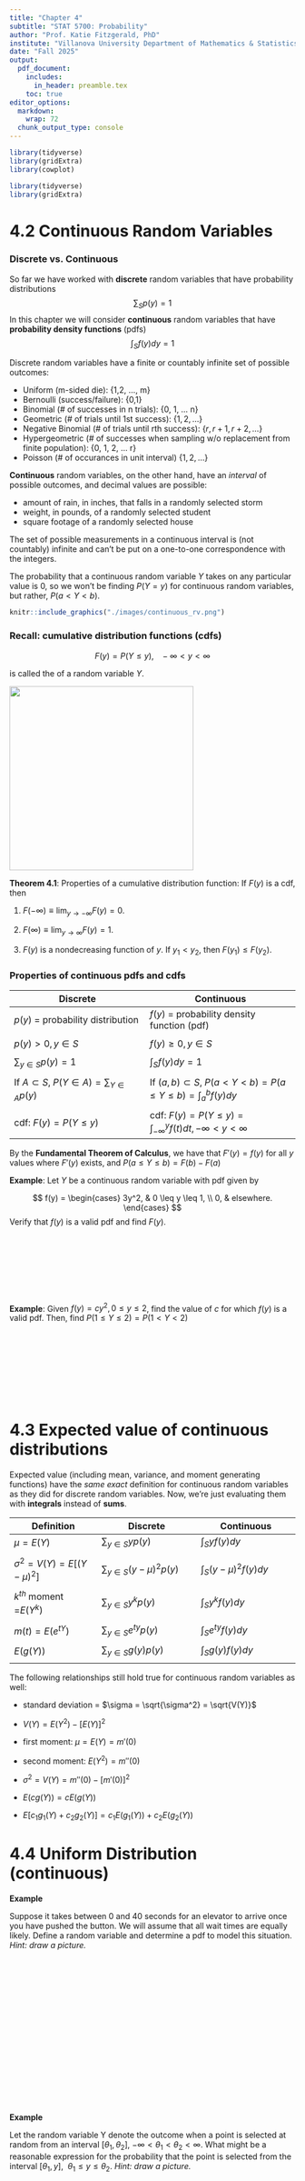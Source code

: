 ```yaml
---
title: "Chapter 4"
subtitle: "STAT 5700: Probability"
author: "Prof. Katie Fitzgerald, PhD"
institute: "Villanova University Department of Mathematics & Statistics"
date: "Fall 2025"
output: 
  pdf_document:
    includes:
      in_header: preamble.tex
    toc: true
editor_options: 
  markdown: 
    wrap: 72
  chunk_output_type: console
---
```


```r
library(tidyverse)
library(gridExtra)
library(cowplot)
```

```r
library(tidyverse)
library(gridExtra)
```

\pagebreak

# 4.2 Continuous Random Variables

### Discrete vs. Continuous

So far we have worked with **discrete** random variables that have
probability distributions $$\sum_S p(y) = 1$$ In this chapter we will
consider **continuous** random variables that have **probability density
functions** (pdfs) $$\int_S f(y)dy = 1$$

Discrete random variables have a finite or countably infinite set of
possible outcomes:

-   Uniform (m-sided die): {1,2, ..., m}
-   Bernoulli (success/failure): {0,1}
-   Binomial (\# of successes in n trials): {0, 1, ... n}
-   Geometric (\# of trials until 1st success): $\{1, 2, \dots\}$
-   Negative Binomial (\# of trials until rth success):
    $\{r, r + 1, r + 2, \dots\}$
-   Hypergeometric (\# of successes when sampling w/o replacement
    from finite population): {0, 1, 2, ... r}
-   Poisson (\# of occurances in unit interval) $\{1, 2, \dots\}$

**Continuous** random variables, on the other hand, have an *interval*
of possible outcomes, and decimal values are possible:

-   amount of rain, in inches, that falls in a randomly selected storm
-   weight, in pounds, of a randomly selected student
-   square footage of a randomly selected house

The set of possible measurements in a continuous interval is (not
countably) infinite and can't be put on a one-to-one correspondence with
the integers.

::: {.activitybox data-latex=""}
The probability that a continuous random variable $Y$ takes on any
particular value is 0, so we won't be finding $P(Y = y)$ for continuous
random variables, but rather, $P(a < Y < b)$.
:::

```r
knitr::include_graphics("./images/continuous_rv.png")
```

\pagebreak

### Recall: cumulative distribution functions (cdfs)

::: {.highlightbox data-latex=""}
$$F(y) = P(Y \leq y), \ \ \ -\infty<y<\infty$$

is called the
\textcolor{red}{\textbf{cumulative distribution function (cdf)}} of a
random variable $Y$.
:::

![](images/cdf.png){width="324"}

::: {.highlightbox data-latex=""}
**Theorem 4.1**: Properties of a cumulative distribution function: If
$F(y)$ is a cdf, then

1.  $F(-\infty) \equiv \displaystyle \lim_{y \to -\infty} F(y) = 0.$

2.  $F(\infty) \equiv \displaystyle \lim_{y \to \infty} F(y) = 1.$

3.  $F(y)$ is a nondecreasing function of $y$. If $y_1 < y_2$, then
    $F(y_1) \leq F(y_2).$
:::

### Properties of continuous pdfs and cdfs

| **Discrete** | **Continuous** |
|----------------------------------|--------------------------------------|
| $p(y)$ = probability distribution | $f(y)$ = probability density function (pdf) |
|  |  |
| $p(y) > 0, y \in S$ | $f(y) \geq 0, y \in S$ |
|  |  |
| $\sum_{y \in S} p(y) = 1$ | $\int_S f(y)dy = 1$ |
|  |  |
| If $A \subset S$, $P(Y \in A) = \sum_{Y \in A}p(y)$ | If $(a,b) \subset S$, $P(a < Y < b) = P(a \leq Y \leq b) = \int_a^bf(y)dy$ |
|  |  |
| cdf: $F(y) = P(Y \leq y)$ | cdf: $F(y) = P(Y \leq y) = \int_{-\infty}^y f(t)dt, -\infty < y < \infty$ |

::: {.highlightbox data-latex=""}
By the **Fundamental Theorem of Calculus**, we have that $F'(y) = f(y)$
for all $y$ values where $F'(y)$ exists, and
$P (a \leq Y \leq b) = F(b) - F(a)$
:::

::: {.activitybox data-latex=""}
**Example**: Let $Y$ be a continuous random variable with pdf given by 

$$
f(y) =
\begin{cases}
3y^2, & 0 \leq y \leq 1, \\
0, & elsewhere.
\end{cases}
$$
Verify that $f(y)$ is a valid pdf and find $F(y)$.
\
\
\
\
\
\
\
\



:::


::: {.activitybox data-latex=""}
**Example**: Given $f(y) = cy^2, 0 \leq y \leq 2$, find the value of $c$ for which $f(y)$ is a valid pdf. Then, find $P(1 \leq Y \leq 2) = P(1 < Y < 2)$

\
\
\
\
\
\
\

:::

# 4.3 Expected value of continuous distributions

Expected value (including mean, variance, and moment generating
functions) have the *same exact* definition for continuous random
variables as they did for discrete random variables. Now, we're just
evaluating them with **integrals** instead of **sums**.

| **Definition** | **Discrete** | **Continuous** |
|----------------------|-------------------------|-------------------------|
| $\mu = E(Y)$ | $\sum_{y \in S}yp(y)$ | $\int_S yf(y)dy$ |
|  |  |  |
| $\sigma^2 = V(Y) = E[(Y - \mu)^2]$ | $\sum_{y \in S}(y - \mu)^2p(y)$ | $\int_S (y - \mu)^2f(y)dy$ |
|  |  |  |
| $k^{th} \text{ moment =}E(Y^k)$ | $\sum_{y \in S}y^kp(y)$ | $\int_S y^kf(y)dy$ |
|  |  |  |
| $m(t) = E(e^{tY})$ | $\sum_{y \in S}e^{ty}p(y)$ | $\int_S e^{ty}f(y)dy$ |
|  |  |  |
| $E(g(Y))$ | $\sum_{y \in S}g(y)p(y)$ | $\int_S g(y)f(y)dy$ |
|  |  |  |

\pagebreak 

The following relationships still hold true for continuous random
variables as well:

-   standard deviation = $\sigma = \sqrt{\sigma^2} = \sqrt{V(Y)}$

-   $V(Y) = E(Y^2) - [E(Y)]^2$

-   first moment: $\mu = E(Y) = m'(0)$

-   second moment: $E(Y^2) = m''(0)$

-   $\sigma^2 = V(Y) = m''(0) - [m'(0)]^2$

- $E(cg(Y)) = cE(g(Y))$

- $E[c_1g_1(Y) + c_2g_2(Y)] = c_1E(g_1(Y)) + c_2E(g_2(Y))$

# 4.4 Uniform Distribution (continuous)

::: {.activitybox data-latex=""}
**Example**

Suppose it takes between 0 and 40 seconds for an elevator to arrive once
you have pushed the button. We will assume that all wait times are
equally likely. Define a random variable and determine a pdf to model
this situation. *Hint: draw a picture.*\
\
\
\
\
\
\
\
\
\
\
\
\
\
\
\
\
:::

::: {.activitybox data-latex=""}
**Example**

Let the random variable Y denote the outcome when a point is selected at
random from an interval $[\theta_1, \theta_2]$, $-\infty < \theta_1 < \theta_2 < \infty$. What might
be a reasonable expression for the probability that the point is
selected from the interval $[\theta_1,y], \ \ \theta_1 \leq y\leq \theta_2.$ *Hint: draw a
picture.*\
\
\
\
\
\
\
\
\
\
\
\
\
\
\
\
:::

::: {.highlightbox data-latex=""}
The $cdf$ of a
\textcolor{red}{\textbf{continuous uniform random variable}} $Y$ is
given by $$F(y) = \begin{cases}
0, & y < \theta_1 \\
\frac{y-\theta_1}{\theta_2-\theta_1}, & \theta_1 \leq y \leq \theta_2, \\
1, & \theta_2 \leq y,
\end{cases}$$

and the $pdf$ of $Y$ is given by
$$f(y) = \frac{1}{\theta_2-\theta_1}, \ \ \ \ \ \theta_1 \leq y \leq \theta_2.$$
:::

Similar to the discrete case, a random variable $Y$ has a
\textcolor{red}{\textbf{uniform distribution}} if its pdf is equal to a
constant on its support.

However, in the continuous case, the support is a continuous interval
rather than a discrete set of possible values. In the definition on the
previous slide, the support of $Y$ is the interval $[\theta_1,\theta_2]$.

We write $Y \sim U(\theta_1,\theta_2),$ to mean $Y$ is a uniform random variable (or
"is uniformly distributed") on the interval $(\theta_1,\theta_2)$.

::: {.highlightbox data-latex=""}
You will derive the mean, variance, and mgf of the continuous uniform
distribution in the group work.
:::

Note that we often consider the uniform distribution in conjunction with a Poisson process. For example, if the number of events, such as calls coming into a switchboard, that occur in an interval $(0,t)$ has a Poisson distribution, and it is known that exactly one such event occured in that interval, then the actual time of occurance is distributed uniformly over this interval. 

::: {.activitybox data-latex=""}
**Elevator Example (cont'd)**

Find and graph the cdf for the uniform random variable in the elevator
example. What is the probability that the elevator arrives in less than
10 seconds? Between 15 and 20 seconds?\
\
\
\
\
\
\
\
\
\
\
\
\
\
\
\


:::

::: {.activitybox data-latex=""}
**Exercise**

Let $Y$ have a uniform distribution $U(0,1)$ (we call this the "standard
uniform distribution").

1.  Write out the pdf and cdf of $Y$

\
\
\
\
\
\

2.  Let $W = a + (b-a)Y, \ \ \ \ \ a < b$ Find the cdf of $W$. How is
    $W$ distributed?\
    \
    \
    \
    \
    \
    \
    \
    \
    \
    \
    \
    \

:::

\pagebreak

### Percentiles

The \textcolor{red}{\textbf{(100p)th percentile}} is a number $\phi_p$,
such that the area under $f(y)$ to the left of $\phi_p$ is $p$. That is,

$$F(\phi_p) = \int_{-\infty}^{\phi_p} f(y)dy = p$$

For example, the figure below illustrates the 30th $(\phi_{0.3})$ and
90th $(\phi_{0.9})$ percentiles.

```r
knitr::include_graphics("./images/percentiles.png")
```

```r
library(ggplot2)
library(cowplot)
library(grid)  # for arrow()

# Parameters: Weibull(k=3, λ=4)
shape <- 3
scale <- 4

# Generate values
y <- seq(0, 8, length.out = 500)
pdf_vals <- dweibull(y, shape = shape, scale = scale)
cdf_vals <- pweibull(y, shape = shape, scale = scale)

# Percentiles
p1 <- 0.30
p2 <- 0.90
phi_30 <- qweibull(p1, shape = shape, scale = scale)
phi_90 <- qweibull(p2, shape = shape, scale = scale)

# ---- Density plot ----
df_pdf <- data.frame(y = y, f = pdf_vals)

p_pdf <- ggplot(df_pdf, aes(x = y, y = f)) +
  geom_line(color = "steelblue", size = 1) +
  geom_area(data = subset(df_pdf, y <= phi_30), aes(x = y, y = f), 
            fill = "skyblue", alpha = 0.6) +
  geom_area(data = subset(df_pdf, y <= phi_90), aes(x = y, y = f), 
            fill = "skyblue", alpha = 0.3) +
  
  # Vertical lines that stop at curve
  annotate("segment", x = phi_30, xend = phi_30, y = 0, 
           yend = dweibull(phi_30, shape = shape, scale = scale),
           linetype = "solid") +
  annotate("segment", x = phi_90, xend = phi_90, y = 0, 
           yend = dweibull(phi_90, shape = shape, scale = scale),
           linetype = "solid") +
  
  # Annotation for 0.30
  annotate("text", x = 1, y = 0.16, label = "0.30", hjust = 1, vjust = 0) +
  annotate("segment", x = 1, y = 0.16, xend = 2.5, yend = 0.12,
           arrow = arrow(length = unit(0.2,"cm"))) +
  
  # Annotation for 0.90
  annotate("text", x = 1, y = 0.25, label = "0.90", hjust = 1, vjust = 0) +
  annotate("segment", x = 1, y = 0.25, xend = 2.5, yend = 0.18,
           arrow = arrow(length = unit(0.2,"cm"))) +
  annotate("segment", x = 1, y = 0.25, xend = 4, yend = 0.20,
           arrow = arrow(length = unit(0.2,"cm"))) +
  
  # Label phi at axis
  geom_text(
    data = data.frame(x = c(phi_30, phi_90), y = 0),
    aes(x = x, y = y, label = c("phi[0.30]", "phi[0.90]")),
    parse = TRUE,
    vjust = 1.2
  ) +
  
  labs(x = "y", y = "f(y)") +
  theme_minimal(base_size = 14)


# ---- CDF plot ----
df_cdf <- data.frame(y = y, F = cdf_vals)

p_cdf <- ggplot(df_cdf, aes(x = y, y = F)) +
  geom_line(color = "steelblue", size = 1) +
  
  # Horizontal & vertical segments for phi_30
  annotate("segment", x = 0, y = p1, xend = phi_30, yend = p1, linetype = "solid") +
  annotate("segment", x = phi_30, y = 0, xend = phi_30, yend = p1, linetype = "solid") +
  
  # Horizontal & vertical segments for phi_90
  annotate("segment", x = 0, y = p2, xend = phi_90, yend = p2, linetype = "solid") +
  annotate("segment", x = phi_90, y = 0, xend = phi_90, yend = p2, linetype = "solid") +
  
  # Labels at intersections
  annotate("text", 
         x = phi_30, y = p1, 
         label = paste0("(", round(phi_30, 2), ", 0.30)"), 
         hjust = -0.1) +
annotate("text", 
         x = phi_90, y = p2, 
         label = paste0("(", round(phi_90, 2), ", 0.90)"), 
         hjust = -0.1) +
  
  labs(x = "y", y = "F(y)") +
  theme_minimal(base_size = 14)


# ---- Combine ----
plot_grid(p_pdf, p_cdf, ncol = 2, labels = NULL)

```

The 50th percentile is called the \textcolor{red}{\textbf{median}},
$\phi_{0.50}$. The 25th and 75th percentiles are called the
\textcolor{red}{\textbf{first}} and
\textcolor{red}{\textbf{third quartiles}}, respectively, and are denoted
by $q_1 = \phi_{0.25}$ and $q_3 = \phi_{0.75}$.

::: {.activitybox data-latex=""}
**Exercise**

The time $Y$ in months until the failure of a certain product has pdf
and cdf $$f(y) = \frac{3y^2}{4^3}e^{-(y/4)^3}, \ \ \ \ \  0< y< \infty$$
$$F(y) = \begin{cases}
0, & -\infty < y < 0, \\
1 - e^{-(y/4)^3} & 0 \leq y < \infty 
\end{cases}$$

This is the distribution depicted in the figure above.

**Find the median of this distribution.**\
\
\
\
\
\
\
\
\
\
\
\
\
\
:::


# 4.5 The Normal Distribution

::: {.highlightbox data-latex=""}
The normal distribution has two parameters, $\mu$ and $\sigma^2$. We
write $Y \sim N(\mu, \sigma^2)$. $Y$ has a normal distribution if its
pdf is defined by:

$$f(y) = \frac{1}{\sigma\sqrt{2\pi}}e^{\frac{-(y - \mu)^2}{2\sigma^2}}, \ \ \ \ \ -\infty \leq y < \infty,$$

and the mgf is given by:

$$m(t) = e^{\mu t + \frac{\sigma^2t^2}{2}}$$
:::

::: {.activitybox data-latex=""}
### Normal mean and variance

Use the mgf to find the mean and the variance of the Normal
distribution.

\
\
\
\
\
\
\
\
\
\
\
\
\
\
\
\
\
\
\
\
\
\
\
\
:::

::: {.highlightbox data-latex=""}
The normal distribution is unique in that its parameters in the pdf
($\mu$ and $\sigma^2$) are the same as its mean and variance.\
\
This is NOT necessarily true for other distributions. For example, the
Uniform distribution is defined by the two parameters $\theta_1$ and
$\theta_2$, that is $Y \sim U(\theta_1, \theta_2)$, but
$E(Y) = \frac{1}{2}(\theta_1 + \theta_2) \neq \theta_1$ and
$V(Y) = \frac{1}{12}(\theta_2 - \theta_1)^2 \neq \theta_2$
:::

### Properties of the Normal Distribution

![](images/normal_dist.png){width="274"}

-   The normal distribution is unimodal and symmetric.
-   The parameter $\mu$ controls the *center* of the distribution, and
    the parameter $\sigma^2$ controls the *spread* of the distribution.
-   The normal distribution has a convenient property known as the
    **Emperical Rule**:
    -   roughly 68% of the probability falls within 1 $\sigma$ of the
        mean
    -   roughly 95% falls within $2\sigma$ of the mean
    -   roughly 99.7% falls within $3\sigma$ of the mean

![](images/empirical_rule.png){width="274"}

::: {.activitybox data-latex=""}
**Exercise**:

SAT scores are distributed nearly normally with mean 1500 and standard
deviation 300.

\~68% of students score between \_\_\_\_\_\_\_\_ and \_\_\_\_\_\_\_\_ on
the SAT.

\~95% of students score between \_\_\_\_\_\_\_\_ and \_\_\_\_\_\_\_\_ on
the SAT.

\~99.7% of students score between \_\_\_\_\_\_\_\_ and \_\_\_\_\_\_\_\_
on the SAT
:::

### Standard Normal Distribution (Z)

::: {.highlightbox data-latex=""}
The normal distribution with $\mu = 0$ and $\sigma^2 = 1$ is known as
the \textcolor{red}{\textbf{standard normal distribution}}, and we
usually use $Z$ instead of $Y$ to denote a standard normal random
variable: $Z \sim N(0,1)$.

The cdf of the standard normal distribution is also given special
notation:

$$\Phi(z) = F(z) = P(Z \leq z) = \int_{-\infty}^z\frac{1}{\sqrt{2\phi}}e^{-w^2/2}dw$$
:::

```r
knitr::include_graphics("./images/Z-pdf.png")
```

We can convert any normal distribution into a standard normal
distribution.

::: {.activitybox data-latex=""}
Let $Y \sim N(\mu, \sigma^2)$ and define the random variable
$Z = \frac{Y - \mu}{\sigma}$

1.  Show that $E(Z) = 0$\
    \
    \
    \
    \
    \
    \

2.  Show that $V(Z) = 1$

\
\
\
\
\
\
\
:::

That is, the mean and the variance of Z are 0 and 1, respectively, no
matter what the mean and variance of Y.

::: {.highlightbox data-latex=""}
**Theorem** <br/> If $Y \sim N(\mu, \sigma^2),$ then
$Z = (Y - \mu)/\sigma$ is $N(0,1)$
:::

\textcolor{red}{\textbf{Z-scores}} are a way of understanding data as
distances from the mean in "standard deviation units"

\pagebreak

### Properties of Z-scores

-   Z-scores follow a standard normal distribution $Z \sim N(0,1)$

-   Z-scores will always be centered at \_\_\_\_\_\_\_\_\_\_\_\_\_\_\_\_

-   Observations that fall BELOW the mean will have a
    \_\_\_\_\_\_\_\_\_\_\_\_\_\_\_ z-score

-   Observations that fall ABOVE the mean will have a
    \_\_\_\_\_\_\_\_\_\_\_\_\_\_\_ z-score

-   Observations that are more than 2 SD away from the mean (\|Z\| \> 2)
    are usually considered unusual.

-   Nearly all Z scores will be between \_\_\_\_\_\_\_\_\_\_ and
    \_\_\_\_\_\_\_\_\_\_\_\_ due to the
    \_\_\_\_\_\_\_\_\_\_\_\_\_\_\_\_\_\_\_\_

<!-- + Pay attention to the `distance_from_mean` and `z_score` columns in the data table, and try to discern the relationship between the two. What makes some z-scores negative? Do larger distances correspond to smaller or larger z-scores? What are these two numbers telling you about the SAT score of the student represented by that row? -->

<!-- + Try various mean and standard deviation combinations using the sliders and observe the resulting density plots. Do the two density plots have the same shape? What is the range of values in each density plot? What is the center value for each? Are the density plots always symmetric? -->

<!-- + Try changing the sd slider and generate a new sample. Do the two density plots have the same shape now?  Did the range of the SAT density plot change? What about the Z density plot? Why might this be the case? Try to discern how the range of the SAT density plot relates to the values you set for the mean and standard deviation. -->

<!-- + Explore the relationship between Z\* and the upper and lower bounds by moving the Z\* slider. Does this relationship change if you change the mean and standard deviation? Try to find the Z* values that cause approximately 68.5%, 95%, and 99.7% of the SAT scores to be within the range.  -->

<!-- <! comment on REMARK pg. 110 here > -->

# 4.6 The Exponential, Gamma, and Chi-square Distributions

A Poisson distribution is a discrete distribution used to model the
number of occurrences in a given time interval. In particular, let $Y$
be the number of occurences in an interval of length $t$, then $Y$ is a
Poisson random variable with pmf

$$f(y) = \frac{(\lambda t)^y e^{-\lambda t}}{y!}, \ \ \ \ \ y = 0, 1, 2, ... $$

$\lambda$ is interpreted as the mean number of occurrences in the unit
interval [0,1]. The number of occurrences is a discrete random variable,
but the waiting times between successive occurrences are also random
variables. However, these waiting times are continuous.

::: {.activitybox data-latex=""}
**Exercise**

Let $W$ denote the waiting time until the first occurrence for a Poisson
process in which the mean number of occurrences in the unit interval is
$\lambda$.

What is the probability the time until first occurrence is less than
$w$?\
\
\
\
\
\
\
\
\
\

Use the above result to produce the pdf of $W$\
\
\
\
\
\
:::

### Exponential Distribution

We just derived the pdf for what's known as the **exponential
distribution**, which is used to model the waiting time for a first
occurrence. We usually re-parameterize and let
$\lambda = \frac{1}{\beta}$, because doing so gives the convenient
interpretation of $\beta$ as the mean waiting time, $E(Y)$. We will
derive this result soon.

```r
knitr::include_graphics("./images/exponential.png")
```

::: {.highlightbox data-latex=""}
$Y$ has an \textcolor{red}{\textbf{exponential distribution}} if its pdf
is defined by
$$f(y) = \frac{1}{\beta}e^{-y/\beta}, \ \ \ \ \ 0 \leq y < \infty$$
and the cdf is defined by $$F(y) = \begin{cases}
0 & y < 0 \\
1 - e^{-y/\beta} & 0 \leq y < \infty
\end{cases}$$

We say $Y \sim exp(\beta).$

Its mgf, mean, and variance are given by:

$$m(t) = \frac{1}{1-\beta t}, \ \ \ \ \ t < \frac{1}{\beta}$$

$$E(Y) = \beta$$

$$V(Y) = \beta^2$$
:::

::: {.activitybox data-latex=""}
Use the mgf to derive the mean and variance of the exponential
distribution. That is, show that for $Y \sim exp(\beta)$, then
$E(Y) = \beta$ and $V(Y) = \beta^2$. 
\
\
\
\
\
\
\
\
\
\
\
\
\
\
\
\
\
\
\
\
\
\
\
:::

::: {.activitybox data-latex=""}
**Example**

Customers arrive in a certain shop according to an approximate Poisson
process at a mean rate of 20 per hour (i.e. 1/3 per minute). What is the
probability that the shopkeeper will have to wait more than 5 minutes
for the arrival of the first customer? Also find the median time until
the first arrival.\
\
\
\
\
\
\
\
\
\
\
\
\
\
\
\
\
\
\
\
\
\
\
\
:::

<!-- <! # Exponential distribution is "memoryless" > -->

<!-- <! An important property of the exponential distribution is that $P(Y > y) = P(Y > y + y | Y > y).$ > -->

<!-- <! Suppose that a certain type of electronic component has an exponential distribution with a mean life of 500 hours. If $Y$ denotes the life of this component (or the time to failure of this component), then $$P(Y > y) = \int_x^{\infty} \frac{1}{500}e^{-t/500}dt = e^{-y/500}.$$ > -->

<!-- <! If the component has been in operation for 300 hours, find the conditional probability that it will last for another 600 hours. How does the compare to the probability that it will last for 600 hours when first put into operation?  > -->

<!-- <!  > -->

\pagebreak

### Gamma Distribution

::: {.highlightbox data-latex=""}
The \textcolor{red}{\textbf{Gamma distribution}} is used to model the
time until the $\alpha$th occurrence in a Poisson process (with mean
$\lambda$ arrivals per unit.) The distribution has two parameters,
$\alpha$ (the number of occurences) and $\beta = 1/\lambda$. We write
$Y \sim gamma(\alpha, \beta)$ or sometimes
$Y \sim \Gamma(\alpha, \beta)$ using the capital Greek letter Gamma
$(\Gamma)$.

$$f(y) = \frac{1}{\Gamma(\alpha)\beta^{\alpha}}y^{\alpha - 1}e^{-y/\beta}, \ \ \ \ \ 0 \leq y < \infty$$
$$m(t) = \frac{1}{(1 - \beta t)^{\alpha}},  \ \ \ \ \ \ t < 1/\beta$$

$$E(Y) = \alpha\beta$$

$$V(Y) = \alpha\beta^2$$
:::

The pdf of a gamma random variable involves what's known as the **gamma
function**:
$\Gamma(t) = \int_0^{\infty}y^{t - 1}e^{-y}dy, \ \ \ \ \ 0 < t$

When $n$ is a positive integer, it can be shown that
$\Gamma(n) = (n-1)!$. Typically, we will use R to evaluate the gamma
function, particularly when $n$ is not an integer.

```r
knitr::include_graphics("./images/gamma.png")
```

::: {.activitybox data-latex=""}
**Example**

Suppose the number of customers per hour arriving at a shop follows a
Poisson process with mean 30 people per hour. What is the distribution
required to determine the probability the shopkeeper will wait more than
5 minutes before both of the first two customers arrive? What is the
mean and variance of the random variable?\
\
\
\
\
\
\
\
\
\
\
\
:::

### The Chi-square distribution

::: {.highlightbox data-latex=""}
A special case of the **Gamma** distribution with $\alpha = \nu/2$ and
$\beta = 2$ is known as the
\textcolor{red}{\textbf{Chi-square distribution}}, where $\nu$ is a
positive integer.

Let $Y\sim\Gamma(\nu/2, 2)$. The pdf of $Y$ is

$$f(y) = \frac{1}{\Gamma(\nu/2)2^{\nu/2}}y^{\nu/2 - 1}e^{-y/2}, \ \ \ \ \ 0 \leq y < \infty.$$

We say that $Y$ has a **chi-square distribution with** $\nu$ degrees of
freedom, which we abbreviate as $Y \sim \chi^2(\nu)$
:::

::: {.activitybox data-latex=""}
**Exercise**

Using the properties of the gamma distribution, find the mean and
variance of the chi-square distribution.\
\
\
\
\
\
\
:::

::: {.highlightbox data-latex=""}
**Theorem** <br/> If the random variable $Y$ is
$N(\mu, \sigma^2), \ \ \sigma^2>0,$ then the random variable
$V = \frac{(Y - \mu)^2}{\sigma^2} = Z^2$ is a chi-square random variable
with 1 degree of freedom. That is, $Z^2 \sim \chi^2(1)$
:::

# 4.7 Beta Distribution

The Beta distribution is an extremely flexible distribution defined over the closed interval $0 \leq y \leq 1$. It is often used to model proportions, such as the proportion of impurities in a chemical product or the proportion of time a machine is under repair. It is very useful in Bayesian inference because it is a "conjugate prior" for many commonly used data distributions (bernoulli, binomial, negative binomial, geometric).

::: {.highlightbox data-latex=""}
The \textcolor{red}{\textbf{Beta distribution}} has two parameters,
$\alpha > 0$ and $\beta > 0$.

$$f(y) = \frac{y^{\alpha - 1}(1 - y)^{\beta - 1}}{B(\alpha, \beta)}, \ \ \ \ \ 0 \leq y < 1,$$

where $$B(\alpha, \beta) = \int_0^1y^{\alpha - 1}(1 - y)^{\beta - 1}dy = \frac{\Gamma(\alpha)\Gamma(\beta)}{\Gamma(\alpha + \beta)}$$

$$E(Y) = \frac{\alpha}{\alpha + \beta}$$

$$V(Y) = \frac{\alpha\beta}{(\alpha + \beta)^2(\alpha + \beta + 1)}$$
:::

::: {.activitybox data-latex=""}
**Example**: A gasoline wholesale distributor has bulk storage tanks that hold fixed supplies and are filled every Monday. Of interest to the wholesaler is the proporiton of this supply that is sold during the week. Over many weeks of observation, the distributor found that this proportion could be modeled by a beta distribution with $\alpha = 4$ and $\beta = 2$. Find the probability that the wholesaler will sell at least 90% of her stock in a given week.

\
\
\
\
\
\
\
\
\
\
\
\
\

:::



### Continuous Random Variables in R

\pagebreak

# Chapter 4 Group Work

1.  Let $Y$ be a continuous random variable with pdf
    $f(y) = c(y - y^2), \ \ \ 0 < y < 1$

    a.  Find c
    b. Find $F(y)$.
    c.  Find $P(0.3 < Y < 0.6)$
    d.  Find the median of $Y$

2.  The pdf of $Y$ is given by
    $f(y) = \frac{2}{y^3}, \ \ \ \ \ 1 < y < \infty$. Find $E(Y)$ and
    $V(Y)$.

3.  For the function $f(y) = 4x^c, \ \ 0<y<1,$

    a.  Find the constant $c$ such that $f(y)$ is a valid pdf <br/>
    b.  Find the cdf <br/>
    c.  Find $\mu$ and $\sigma$ <br/>
    d.  Find $P(0.25 < Y < 0.75)$ using the cdf <br/>

4.  Find the mean, variance, and mgf for a continuous uniform
    distribution.

5. The failure of a circuit board interrupts work that utilizes a computing system until a new board is delivered. The delivery time, $Y$, is uniformly distributed on the interval one to five days. The cost of a board failure and interruption includes a fixed cost $c_0$ of a new board and a cost that increases proportionally to $Y^2$. If $C$ is the cost incurred, $C = c_0 + c_1Y^2$. 
      
      a. Find the probability that the delivery time exceeds two days/
      b. In terms of $c_0$ and $c_1$, find the expected cost associated with a single failed circuit board. 

6. The magnitude of earthquakes recorded in a region of North America can be modeled as having an exponential distribution with mean 2.4, as measured on the Richter scale. Find the probability that an earthquake striking this region will

    a. exceed 3.0 on the Richter scale
    b. fall between 2.0 and 3.0 on the Richter scale

7.  Cars arrive at a tollbooth at a mean rate of five cars every ten
    minutes according to a Poisson process. Find the probability that
    the toll collector will have to wait longer than 26.30 minutes
    before collecting the 8th toll.

8. The weekly repair cost $Y$ for a machine has a probability density function given by $f(y) = 3(1 - y)^2, 0 < y < 1$ with measurements in hundreds of dollars. How much money should be budgeted each week for repair costs so that the actual cost will exceed the budgeted amount only 10% of the time?

